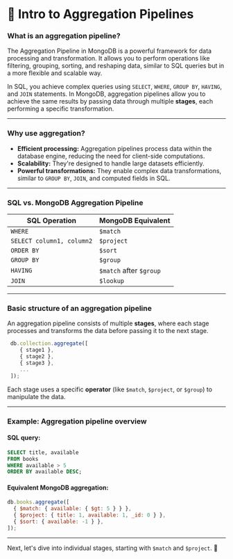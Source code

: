# 📘 Intro to Aggregation Pipelines

### What is an aggregation pipeline?

The Aggregation Pipeline in MongoDB is a powerful framework for data processing and transformation. It allows you to perform operations like filtering, grouping, sorting, and reshaping data, similar to SQL queries but in a more flexible and scalable way.

In SQL, you achieve complex queries using `SELECT`, `WHERE`, `GROUP BY`, `HAVING`, and `JOIN` statements. In MongoDB, aggregation pipelines allow you to achieve the same results by passing data through multiple **stages**, each performing a specific transformation.

---

### Why use aggregation?

- **Efficient processing:** Aggregation pipelines process data within the database engine, reducing the need for client-side computations.
- **Scalability:** They're designed to handle large datasets efficiently.
- **Powerful transformations:** They enable complex data transformations, similar to `GROUP BY`, `JOIN`, and computed fields in SQL.

---

### SQL vs. MongoDB Aggregation Pipeline

| SQL Operation             | MongoDB Equivalent      |
| ------------------------- | ----------------------- |
| `WHERE`                   | `$match`                |
| `SELECT column1, column2` | `$project`              |
| `ORDER BY`                | `$sort`                 |
| `GROUP BY`                | `$group`                |
| `HAVING`                  | `$match` after `$group` |
| `JOIN`                    | `$lookup`               |

---

### Basic structure of an aggregation pipeline

An aggregation pipeline consists of multiple **stages**, where each stage processes and transforms the data before passing it to the next stage.

```js
 db.collection.aggregate([
    { stage1 },
    { stage2 },
    { stage3 },
    ...
 ]);
```

Each stage uses a specific **operator** (like `$match`, `$project`, or `$group`) to manipulate the data.

---

### Example: Aggregation pipeline overview

#### SQL query:

```sql
SELECT title, available
FROM books
WHERE available > 5
ORDER BY available DESC;
```

#### Equivalent MongoDB aggregation:

```js
db.books.aggregate([
  { $match: { available: { $gt: 5 } } },
  { $project: { title: 1, available: 1, _id: 0 } },
  { $sort: { available: -1 } },
]);
```

---

Next, let's dive into individual stages, starting with `$match` and `$project`. 🚀
